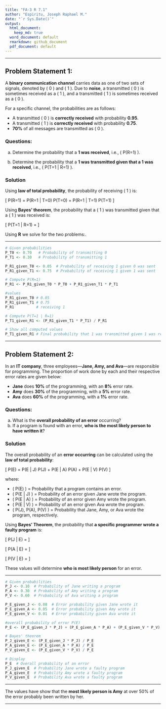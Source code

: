 ---
title: "FA-3 R 7.1"
author: "Espiritu, Joseph Raphael M."
date: "`r Sys.Date()`"
output:
  html_document:
    keep_md: true
  word_document: default
  rmarkdown: github_document
  pdf_document: default
---

---

## Problem Statement 1:

A **binary communication channel** carries data as one of two sets of signals, denoted by \( 0 \) and \( 1 \). Due to **noise**, a transmitted \( 0 \) is sometimes received as a \( 1 \), and a transmitted \( 1 \) is sometimes received as a \( 0 \).

For a specific channel, the probabilities are as follows:

- A transmitted \( 0 \) is **correctly received** with probability **0.95**.
- A transmitted \( 1 \) is **correctly received** with probability **0.75**.
- **70%** of all messages are transmitted as \( 0 \).

### Questions:

(a) Determine the probability that a **1 was received**, i.e., \( P(R=1) \).

(b) Determine the probability that a **1 was transmitted given that a 1 was received**, i.e., \( P(T=1 | R=1) \).

### Solution

Using **law of total probability**, the probability of receiving \( 1 \) is:

\[
P(R=1) = P(R=1 | T=0) P(T=0) + P(R=1 | T=1) P(T=1)
\]

Using **Bayes' theorem**, the probability that a \( 1 \) was transmitted given that a \( 1 \) was received is:

\[
P(T=1 | R=1) = \frac{P(R=1 | T=1) P(T=1)}{P(R=1)}
\]

Using **R** we solve for the two problems:.

---

```{r}

# Given probabilities
P_T0 <- 0.70   # Probability of transmitting 0
P_T1 <- 0.30   # Probability of transmitting 1

P_R1_given_T0 <- 0.05  # Probability of receiving 1 given 0 was sent
P_R1_given_T1 <- 0.75  # Probability of receiving 1 given 1 was sent

# Compute P(R=1)
P_R1 <- P_R1_given_T0 * P_T0 + P_R1_given_T1 * P_T1

#values
P_R1_given_T0 # 0.05
P_R1_given_T1 # 0.75
P_R1          # receiving 1

# Compute P(T=1 | R=1)
P_T1_given_R1 <- (P_R1_given_T1 * P_T1) / P_R1

# Show all computed values
P_T1_given_R1 # Final probability that 1 was transmitted given 1 was received

```

---

## Problem Statement 2:
In an **IT company**, three employees—**Jane, Amy, and Ava**—are responsible for programming. The proportion of work done by each and their respective error rates are given below:

- **Jane** does **10%** of the programming, with an **8%** error rate.
- **Amy** does **30%** of the programming, with a **5%** error rate.
- **Ava** does **60%** of the programming, with a **1%** error rate.

### Questions:

(a) What is the **overall probability of an error** occurring?  
(b)  If a program is found with an error, **who is the most likely person to have written it**? 

### Solution

The overall probability of an **error occurring** can be calculated using the **law of total probability**:

\[
P(E) = P(E | J) P(J) + P(E | A) P(A) + P(E | V) P(V)
\]

where:

- \( P(E) \) = Probability that a program contains an error.
- \( P(E | J) \) = Probability of an error given Jane wrote the program.
- \( P(E | A) \) = Probability of an error given Amy wrote the program.
- \( P(E | V) \) = Probability of an error given Ava wrote the program.
- \( P(J), P(A), P(V) \) = Probability that Jane, Amy, or Ava wrote the program, respectively.

Using **Bayes' Theorem**, the probability that **a specific programmer wrote a faulty program** is:

\[
P(J | E) = \frac{P(E | J) P(J)}{P(E)}
\]

\[
P(A | E) = \frac{P(E | A) P(A)}{P(E)}
\]

\[
P(V | E) = \frac{P(E | V) P(V)}{P(E)}
\]

These values will determine **who is most likely person** for an error.

---

```{r}
# Given probabilities
P_J <- 0.10  # Probability of Jane writing a program
P_A <- 0.30  # Probability of Amy writing a program
P_V <- 0.60  # Probability of Ava writing a program

P_E_given_J <- 0.08  # Error probability given Jane wrote it
P_E_given_A <- 0.05  # Error probability given Amy wrote it
P_E_given_V <- 0.01  # Error probability given Ava wrote it

#overall probability of error P(E)
P_E <- (P_E_given_J * P_J) + (P_E_given_A * P_A) + (P_E_given_V * P_V)

# Bayes' theorem
P_J_given_E <- (P_E_given_J * P_J) / P_E
P_A_given_E <- (P_E_given_A * P_A) / P_E
P_V_given_E <- (P_E_given_V * P_V) / P_E

# Display
P_E  # Overall probability of an error
P_J_given_E  # Probability Jane wrote a faulty program
P_A_given_E  # Probability Amy wrote a faulty program
P_V_given_E  # Probability Ava wrote a faulty program
```

---

The values have show that the **most likely person is Amy** at over 50% of  the error probably been written by her.

---
